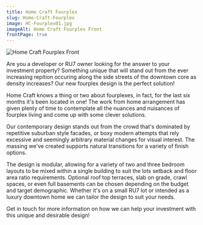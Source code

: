```yaml
---
title: Home Craft Fourplex
slug: Home-Craft-Fourplex
image: HC-Fourplex01.jpg
imageAlt: Home Craft Fourplex Front
frontPage: true
---
```


![Home Craft Fourplex Front](HC-Fourplex01.jpg "Home Craft Fourplex Front")

Are you a developer or RU7 owner looking for the answer to your investment property? Something unique that will stand out from the ever increasing repition occuring along the side streets of the downtown core as density increases? Our new fourplex design is the perfect solution!

Home Craft knows a thing or two about fourplexes, in fact, for the last six months it's been located in one! The work from home arrangement has given plenty of time to contemplate all the nuances and nuisances of fourplex living and come up with some clever solutions. 

Our contemporary design stands out from the crowd that's dominated by repetitive suburban style facades, or boxy modern attempts that rely excessive and seemingly arbitrary material changes for visual interest. The massing we've created supports natural transitions for a variety of finish options.

The design is modular, allowing for a variety of two and three bedroom layouts to be mixed within a single building to suit the lots setback and floor area ratio requirements. Optional roof top terraces, slab on grade, crawl spaces, or even full basements can be chosen depending on the budget and target demographic. Whether it's on a small RU7 lot or intended as a luxury downtown home we can tailor the design to suit your needs.

Get in touch for more information on how we can help your investment with this unique and desirable design!

